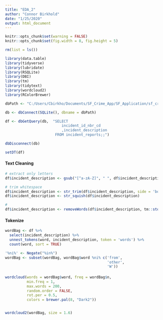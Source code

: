 ```yaml
---
title: "EDA_2"
author: "Connor Birkhold"
date: "1/25/2020"
output: html_document
---
```



```r
knitr::opts_chunk$set(warning = FALSE)
knitr::opts_chunk$set(fig.width = 8, fig.height = 5)
```

```r
rm(list = ls())

library(data.table)
library(tidyverse)
library(lubridate)
library(RSQLite)
library(DBI)
library(tm)
library(tidytext)
library(wordcloud2)
library(RColorBrewer)
```


```r
dbPath <- "C:/Users/Cbirkho/Documents/SF_Crime_App/SF_Application/sf_crime_db.sqlite"

db <- dbConnect(SQLite(), dbname = dbPath)

df <- dbGetQuery(db,  "SELECT 
                          incident_id_nbr_cd
                          ,incident_description
                       FROM incident_reports;;")

dbDisconnect(db)

setDT(df)

```

#### Text Cleaning
```r
# extract only letters
df$incident_description <- gsub("[^a-zA-Z]", " ", df$incident_description)

# trim whitespace
df$incident_description <- str_trim(df$incident_description, side = 'both')
df$incident_description <- str_squish(df$incident_description)

#
df$incident_description <- removeWords(df$incident_description, tm::stopwords("english"))

```


#### Tokenize
```r
wordBag <- df %>%
  select(incident_description) %>%
  unnest_tokens(word, incident_description, token = 'words') %>%
  count(word, sort = TRUE)

```

```r
'%ni%' <- Negate("%in%")
wordBag <- subset(wordBag, wordBag$word %ni% c('from',
                                               'other',
                                               'W'))
```


#### 
```r

wordcloud(words = wordBag$word, freq = wordBag$n, 
          min.freq = 1,
          max.words = 200,
          random.order = FALSE,
          rot.per = 0.5,
          colors = brewer.pal(8, "Dark2"))


wordcloud2(wordBag, size = 1.6)


```






